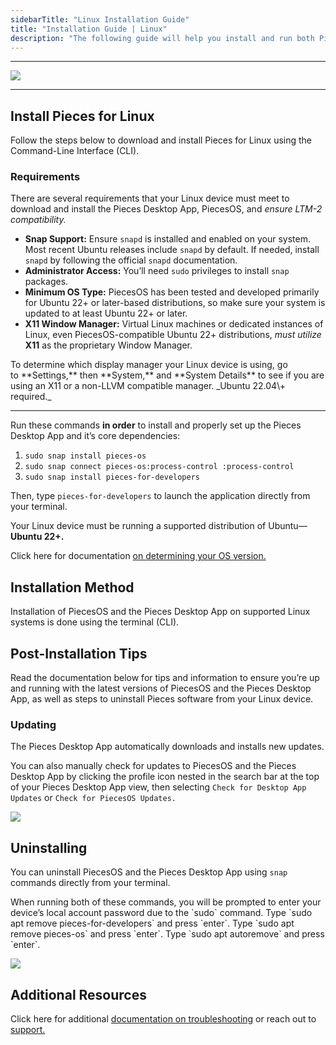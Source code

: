 ```yaml
---
sidebarTitle: "Linux Installation Guide"
title: "Installation Guide | Linux"
description: "The following guide will help you install and run both PiecesOS and the Pieces for Developers Desktop Application quickly and easily on your Linux device."
---
```


---

![](https://cdn.hashnode.com/res/hashnode/image/upload/v1740162782513/1fdc656d-398c-4e69-ba4a-381c880fffe0.png?auto=compress,format&format=webp&q=75)

---

## Install Pieces for Linux

Follow the steps below to download and install Pieces for Linux using the Command-Line Interface (CLI).

### Requirements

There are several requirements that your Linux device must meet to download and install the Pieces Desktop App, PiecesOS, and _ensure LTM-2 compatibility._

- **Snap Support:** Ensure `snapd` is installed and enabled on your system. Most recent Ubuntu releases include `snapd` by default. If needed, install `snapd` by following the official `snapd` documentation.
- **Administrator Access:** You’ll need `sudo` privileges to install `snap` packages.
- **Minimum OS Type:** PiecesOS has been tested and developed primarily for Ubuntu 22\+ or later-based distributions, so make sure your system is updated to at least Ubuntu 22\+ or later.
- **X11 Window Manager:** Virtual Linux machines or dedicated instances of Linux, even PiecesOS-compatible Ubuntu 22\+ distributions, _must utilize_ **X11** as the proprietary Window Manager.

<tip>
  To determine which display manager your Linux device is using, go to **Settings,** then **System,** and **System Details** to see if you are using an X11 or a non-LLVM compatible manager.
</tip>

<Card title="Download — Linux">
  _Ubuntu 22.04\+ required._

  ---

  Run these commands **in order** to install and properly set up the Pieces Desktop App and it’s core dependencies:

  1. `sudo snap install pieces-os`
  2. `sudo snap connect pieces-os:process-control :process-control`
  3. `sudo snap install pieces-for-developers`

  Then, type `pieces-for-developers` to launch the application directly from your terminal.
</Card>

Your Linux device must be running a supported distribution of Ubuntu—**Ubuntu 22\+.**

Click here for documentation [on determining your OS version.](https://docs.pieces.app/products/meet-pieces/troubleshooting/linux#checking-ubuntu-version)

## Installation Method

Installation of PiecesOS and the Pieces Desktop App on supported Linux systems is done using the terminal (CLI).

## Post-Installation Tips

Read the documentation below for tips and information to ensure you’re up and running with the latest versions of PiecesOS and the Pieces Desktop App, as well as steps to uninstall Pieces software from your Linux device.

### Updating

The Pieces Desktop App automatically downloads and installs new updates.

You can also manually check for updates to PiecesOS and the Pieces Desktop App by clicking the profile icon nested in the search bar at the top of your Pieces Desktop App view, then selecting `Check for Desktop App Updates` or `Check for PiecesOS Updates.`

![](https://storage.googleapis.com/hashnode_product_documentation_assets/meet_pieces_assets/meet_pieces/get_started_linux/checking_pieces_desktop_app_for_pieces_os_updates.gif)

## Uninstalling

You can uninstall PiecesOS and the Pieces Desktop App using `snap` commands directly from your terminal.

<info>
  When running both of these commands, you will be prompted to enter your device’s local account password due to the `sudo` command.
</info>

<Steps>
  <Step title="Removing the Pieces Desktop Application">
    Type `sudo apt remove pieces-for-developers` and press `enter`.
  </Step>
  <Step title="Removing PiecesOS">
    Type `sudo apt remove pieces-os` and press `enter`.
  </Step>
  <Step title="Removing Unused Dependencies (Optional)">
    Type `sudo apt autoremove` and press `enter`.
  </Step>
</Steps>

![](https://storage.googleapis.com/hashnode_product_documentation_assets/meet_pieces_assets/meet_pieces/get_started_linux/uninstall_pfd_from_terminal.png)

## Additional Resources

Click here for additional [documentation on troubleshooting](https://docs.pieces.app/products/meet-pieces/troubleshooting/linux) or reach out to [support.](https://docs.pieces.app/products/support)